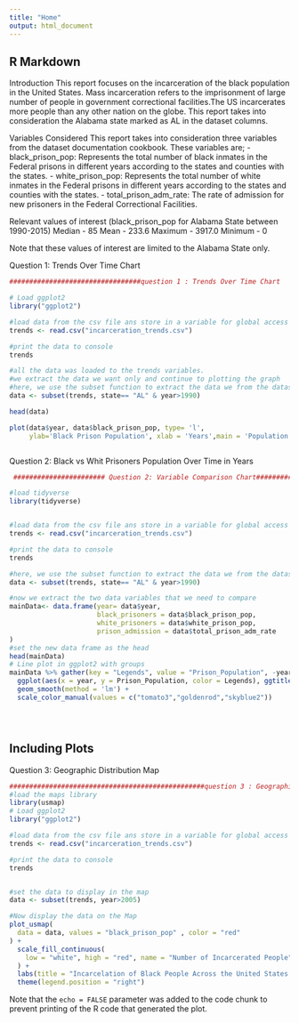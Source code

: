 ```yaml
---
title: "Home"
output: html_document
---
```



## R Markdown

Introduction
This report focuses on the incarceration of the black population in the United States. Mass incarceration refers to the imprisonment of large number of people in government correctional facilities.The US incarcerates more people than any other nation on the globe. This report takes into consideration the Alabama state marked as AL in the dataset columns. 

Variables Considered
This report takes into consideration three variables from the dataset documentation cookbook. These variables are;
- black_prison_pop: Represents the total number of black inmates in the Federal prisons in  different years according to the states and counties with the states.
- white_prison_pop: Represents the total number of white inmates in the Federal prisons in  different years according to the states and counties with the states.
- total_prison_adm_rate: The rate of admission for new prisoners in the Federal Correctional Facilities.



Relevant values of interest (black_prison_pop for Alabama State between 1990-2015)
Median - 85
Mean - 233.6
Maximum - 3917.0
Minimum - 0

Note that these values of interest are limited to the Alabama State only.

Question 1: Trends Over Time Chart

```r

#################################question 1 : Trends Over Time Chart 

# Load ggplot2
library("ggplot2")

#load data from the csv file ans store in a variable for global access
trends <- read.csv("incarceration_trends.csv")

#print the data to console
trends

#all the data was loaded to the trends variables. 
#we extract the data we want only and continue to plotting the graph
#here, we use the subset function to extract the data we from the dataset
data <- subset(trends, state== "AL" & year>1990)

head(data)

plot(data$year, data$black_prison_pop, type= 'l', 
     ylab='Black Prison Population', xlab = 'Years',main = 'Population of Incarcerated Black People in AL State from 1990 - 2015')



```


Question 2: Black  vs Whit Prisoners Population Over Time in Years

```r
 ####################### Question 2: Variable Comparison Chart###########

#load tidyverse
library(tidyverse)


#load data from the csv file ans store in a variable for global access
trends <- read.csv("incarceration_trends.csv")

#print the data to console
trends

#here, we use the subset function to extract the data we from the dataset
data <- subset(trends, state== "AL" & year>1990)

#now we extract the two data variables that we need to compare
mainData<- data.frame(year= data$year,
                      black_prisoners = data$black_prison_pop,
                      white_prisoners = data$white_prison_pop,
                      prison_admission = data$total_prison_adm_rate
)
#set the new data frame as the head
head(mainData)
# Line plot in ggplot2 with groups
mainData %>% gather(key = "Legends", value = "Prison_Population", -year) %>%
  ggplot(aes(x = year, y = Prison_Population, color = Legends), ggtitle("Black Vs White Incarceration")) +
  geom_smooth(method = 'lm') +
  scale_color_manual(values = c("tomato3","goldenrod","skyblue2"))





```

## Including Plots

Question 3: Geographic Distribution Map

```r
#################################################question 3 : Geographic Distribution dataMap #########
#load the maps library 
library(usmap)
# Load ggplot2
library("ggplot2")

#load data from the csv file ans store in a variable for global access
trends <- read.csv("incarceration_trends.csv")

#print the data to console
trends


#set the data to display in the map
data <- subset(trends, year>2005)

#Now display the data on the Map
plot_usmap(
  data = data, values = "black_prison_pop" , color = "red"
) + 
  scale_fill_continuous(
    low = "white", high = "red", name = "Number of Incarcerated People", label = scales::comma
  ) + 
  labs(title = "Incarcelation of Black People Across the United States of America", subtitle = "Date Range : 2005-2015") +
  theme(legend.position = "right")


```

Note that the `echo = FALSE` parameter was added to the code chunk to prevent printing of the R code that generated the plot.
